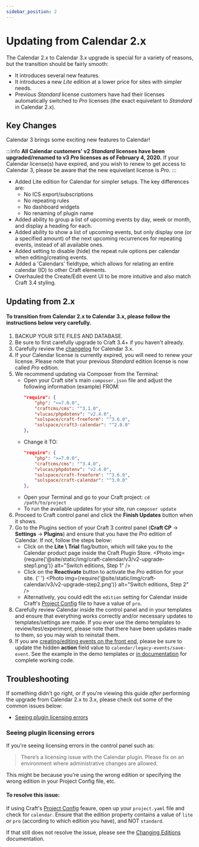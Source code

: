 ```yaml
---
sidebar_position: 2
---
```



# Updating from Calendar 2.x

The Calendar 2.x to Calendar 3.x upgrade is special for a variety of reasons, but the transition should be fairly smooth:

- It introduces several new features.
- It introduces a new _Lite_ edition at a lower price for sites with simpler needs.
- Previous _Standard_ license customers have had their licenses automatically switched to _Pro_ licenses (the exact equivelant to _Standard_ in Calendar 2.x).

## Key Changes

Calendar 3 brings some exciting new features to Calendar!

:::info
**All Calendar customers' v2 _Standard_ licenses have been upgraded/renamed to v3 _Pro_ licenses as of February 4, 2020.** If your Calendar license(s) have expired, and you wish to renew to get access to Calendar 3, please be aware that the new equivelant license is _Pro_.
:::

- Added Lite edition for Calendar for simpler setups. The key differences are:
  - No ICS export/subscriptions
  - No repeating rules
  - No dashboard widgets
  - No renaming of plugin name
- Added ability to group a list of upcoming events by day, week or month, and display a heading for each.
- Added ability to show a list of upcoming events, but only display one (or a specified amount) of the next upcoming recurrences for repeating events, instead of all available ones.
- Added setting to disable (hide) the repeat rule options per calendar when editing/creating events.
- Added a 'Calendars' fieldtype, which allows for relating an entire calendar (ID) to other Craft elements.
- Overhauled the Create/Edit event UI to be more intuitive and also match Craft 3.4 styling.

## Updating from 2.x

#### To transition from Calendar 2.x to Calendar 3.x, please follow the instructions below very carefully.

1. <span class="red">BACKUP YOUR SITE FILES AND DATABASE.</span>
2. Be sure to first carefully upgrade to Craft 3.4+ if you haven't already.
3. Carefully review the [changelog](./changelog.mdx) for Calendar 3.x.
4. If your Calendar license is currently expired, you will need to renew your license. Please note that your previous _Standard_ edition license is now called _Pro_ edition.
5. We recommend updating via Composer from the Terminal:
   - Open your Craft site's main `composer.json` file and adjust the following information (example) FROM:
     ```json {6} showLineNumbers
     "require": {
         "php": ">=7.0.0",
         "craftcms/cms": "^3.1.0",
         "vlucas/phpdotenv": "v2.4.0",
         "solspace/craft-freeform": "^3.6.0",
         "solspace/craft3-calendar": "^2.0.0"
     },
     ```
   - Change it TO:
     ```json {6} showLineNumbers
     "require": {
         "php": ">=7.0.0",
         "craftcms/cms": "^3.4.0",
         "vlucas/phpdotenv": "v2.4.0",
         "solspace/craft-freeform": "^3.6.0",
         "solspace/craft-calendar": "^3.0.0"
     },
     ```
   - Open your Terminal and go to your Craft project: `cd /path/to/project`
   - To run the available updates for your site, run `composer update`
6. Proceed to Craft control panel and click the **Finish Updates** button when it shows.
7. Go to the Plugins section of your Craft 3 control panel (**Craft CP** -> **Settings** -> **Plugins**) and ensure that you have the _Pro_ edition of Calendar. If not, follow the steps below:
   - Click on the **Lite \ Trial** flag/button, which will take you to the Calendar product page inside the Craft Plugin Store.
     <Photo
       img={require('@site/static/img/craft-calendar/v3/v2-upgrade-step1.png')}
       alt="Switch editions, Step 1"
     />
   - Click on the **Reactivate** button to activate the _Pro_ edition for your site.
     {' '}
     <Photo
       img={require('@site/static/img/craft-calendar/v3/v2-upgrade-step2.png')}
       alt="Switch editions, Step 2"
     />
   - Alternatively, you could edit the `edition` setting for Calendar inside Craft's [Project Config](https://docs.craftcms.com/v3/project-config.html) file to have a value of `pro`.
8. Carefully review Calendar inside the control panel and in your templates and ensure that everything works correctly and/or necessary updates to templates/settings are made. If you ever use the demo templates to review/test/experiment, please note that there have been updates made to them, so you may wish to reinstall them.
9. If you are [creating/editing events on the front end](../guides/templating/events-front-end.mdx), please be sure to update the hidden **action** field value to `calendar/legacy-events/save-event`. See the example in the demo templates or [in documentation](../guides/templating/events-front-end.mdx#example-code-from-demo-templates) for complete working code.

## Troubleshooting

If something didn't go right, or if you're viewing this guide _after_ performing the upgrade from Calendar 2.x to 3.x, please check out some of the common issues below:

- [Seeing plugin licensing errors](#seeing-plugin-licensing-errors)

### Seeing plugin licensing errors

If you're seeing licensing errors in the control panel such as:

> There’s a licensing issue with the Calendar plugin. Please fix on an environment where administrative changes are allowed.

This might be because you're using the wrong edition or specifying the wrong edition in your Project Config file, etc.

#### To resolve this issue:

If using Craft's [Project Config](https://docs.craftcms.com/v3/project-config.html) feaure, open up your `project.yaml` file and check for `calendar`. Ensure that the edition property contains a value of `lite` or `pro` (according to which edition you have), and NOT `standard`.

If that still does not resolve the issue, please see the [Changing Editions](./installing-updating.mdx#changing-editions) documentation.
